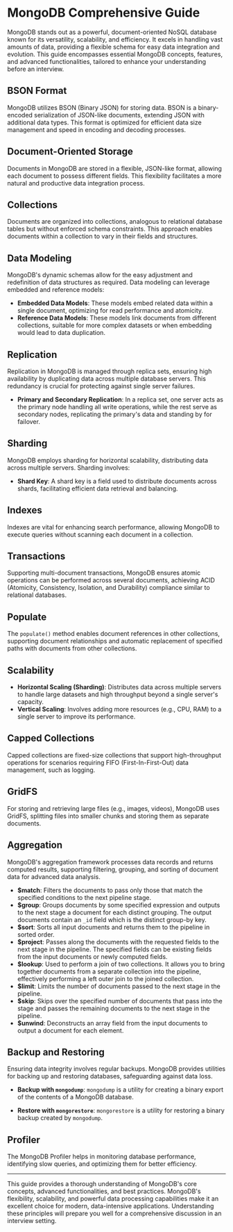 # MongoDB Comprehensive Guide

MongoDB stands out as a powerful, document-oriented NoSQL database known for its versatility, scalability, and efficiency. It excels in handling vast amounts of data, providing a flexible schema for easy data integration and evolution. This guide encompasses essential MongoDB concepts, features, and advanced functionalities, tailored to enhance your understanding before an interview.

## BSON Format

MongoDB utilizes BSON (Binary JSON) for storing data. BSON is a binary-encoded serialization of JSON-like documents, extending JSON with additional data types. This format is optimized for efficient data size management and speed in encoding and decoding processes.

## Document-Oriented Storage

Documents in MongoDB are stored in a flexible, JSON-like format, allowing each document to possess different fields. This flexibility facilitates a more natural and productive data integration process.

## Collections

Documents are organized into collections, analogous to relational database tables but without enforced schema constraints. This approach enables documents within a collection to vary in their fields and structures.

## Data Modeling

MongoDB's dynamic schemas allow for the easy adjustment and redefinition of data structures as required. Data modeling can leverage embedded and reference models:

- **Embedded Data Models**: These models embed related data within a single document, optimizing for read performance and atomicity.
- **Reference Data Models**: These models link documents from different collections, suitable for more complex datasets or when embedding would lead to data duplication.

## Replication

Replication in MongoDB is managed through replica sets, ensuring high availability by duplicating data across multiple database servers. This redundancy is crucial for protecting against single server failures.

- **Primary and Secondary Replication**: In a replica set, one server acts as the primary node handling all write operations, while the rest serve as secondary nodes, replicating the primary's data and standing by for failover.

## Sharding

MongoDB employs sharding for horizontal scalability, distributing data across multiple servers. Sharding involves:

- **Shard Key**: A shard key is a field used to distribute documents across shards, facilitating efficient data retrieval and balancing.

## Indexes

Indexes are vital for enhancing search performance, allowing MongoDB to execute queries without scanning each document in a collection.

## Transactions

Supporting multi-document transactions, MongoDB ensures atomic operations can be performed across several documents, achieving ACID (Atomicity, Consistency, Isolation, and Durability) compliance similar to relational databases.

## Populate

The `populate()` method enables document references in other collections, supporting document relationships and automatic replacement of specified paths with documents from other collections.

## Scalability

- **Horizontal Scaling (Sharding)**: Distributes data across multiple servers to handle large datasets and high throughput beyond a single server's capacity.
- **Vertical Scaling**: Involves adding more resources (e.g., CPU, RAM) to a single server to improve its performance.

## Capped Collections

Capped collections are fixed-size collections that support high-throughput operations for scenarios requiring FIFO (First-In-First-Out) data management, such as logging.

## GridFS

For storing and retrieving large files (e.g., images, videos), MongoDB uses GridFS, splitting files into smaller chunks and storing them as separate documents.

## Aggregation

MongoDB's aggregation framework processes data records and returns computed results, supporting filtering, grouping, and sorting of document data for advanced data analysis.

- **$match**: Filters the documents to pass only those that match the specified conditions to the next pipeline stage.
- **$group**: Groups documents by some specified expression and outputs to the next stage a document for each distinct grouping. The output documents contain an `_id` field which is the distinct group-by key.
- **$sort**: Sorts all input documents and returns them to the pipeline in sorted order.
- **$project**: Passes along the documents with the requested fields to the next stage in the pipeline. The specified fields can be existing fields from the input documents or newly computed fields.
- **$lookup**: Used to perform a join of two collections. It allows you to bring together documents from a separate collection into the pipeline, effectively performing a left outer join to the joined collection.
- **$limit**: Limits the number of documents passed to the next stage in the pipeline.
- **$skip**: Skips over the specified number of documents that pass into the stage and passes the remaining documents to the next stage in the pipeline.
- **$unwind**: Deconstructs an array field from the input documents to output a document for each element.

## Backup and Restoring

Ensuring data integrity involves regular backups. MongoDB provides utilities for backing up and restoring databases, safeguarding against data loss.

- **Backup with `mongodump`**: `mongodump` is a utility for creating a binary export of the contents of a MongoDB database.

- **Restore with `mongorestore`**: `mongorestore` is a utility for restoring a binary backup created by `mongodump`.

## Profiler

The MongoDB Profiler helps in monitoring database performance, identifying slow queries, and optimizing them for better efficiency.

---

This guide provides a thorough understanding of MongoDB's core concepts, advanced functionalities, and best practices. MongoDB's flexibility, scalability, and powerful data processing capabilities make it an excellent choice for modern, data-intensive applications. Understanding these principles will prepare you well for a comprehensive discussion in an interview setting.